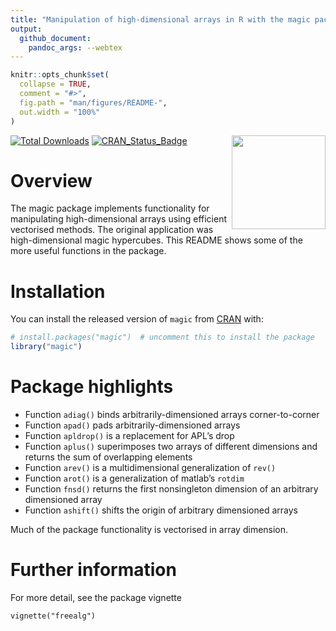 ```yaml
---
title: "Manipulation of high-dimensional arrays in R with the magic package"
output:
  github_document:
    pandoc_args: --webtex
---
```


<!-- README.md is generated from README.Rmd. Please edit that file -->

```r
knitr::opts_chunk$set(
  collapse = TRUE,
  comment = "#>",
  fig.path = "man/figures/README-",
  out.width = "100%"
)
```

<img src="man/figures/magic.png" width = "150" align="right" />

<!-- badges: start -->
[![Total Downloads](https://cranlogs.r-pkg.org/badges/grand-total/magic)](https://CRAN.R-project.org/package=magic)
[![CRAN_Status_Badge](https://www.r-pkg.org/badges/version/magic)](https://cran.r-project.org/package=magic)
<!-- badges: end -->

# Overview

The magic package implements functionality for manipulating
high-dimensional arrays using efficient vectorised methods.  The
original application was high-dimensional magic hypercubes.  This
README shows some of the more useful functions in the package.


# Installation

You can install the released version of `magic` from
[CRAN](https://CRAN.R-project.org) with:

```r
# install.packages("magic")  # uncomment this to install the package
library("magic")
```

# Package highlights

* Function `adiag()` binds arbitrarily-dimensioned arrays corner-to-corner
* Function `apad()` pads arbitrarily-dimensioned arrays
* Function `apldrop()` is a replacement for APL's drop 
* Function `aplus()` superimposes two arrays of different dimensions and returns the sum of overlapping elements
* Function `arev()` is a multidimensional generalization of `rev()`
* Function `arot()` is a generalization of matlab's `rotdim`
* Function `fnsd()` returns the first nonsingleton dimension of an arbitrary dimensioned array
* Function `ashift()` shifts the origin of arbitrary dimensioned arrays

Much of the package functionality is vectorised in array dimension.

# Further information

For more detail, see the package vignette

`vignette("freealg")`
